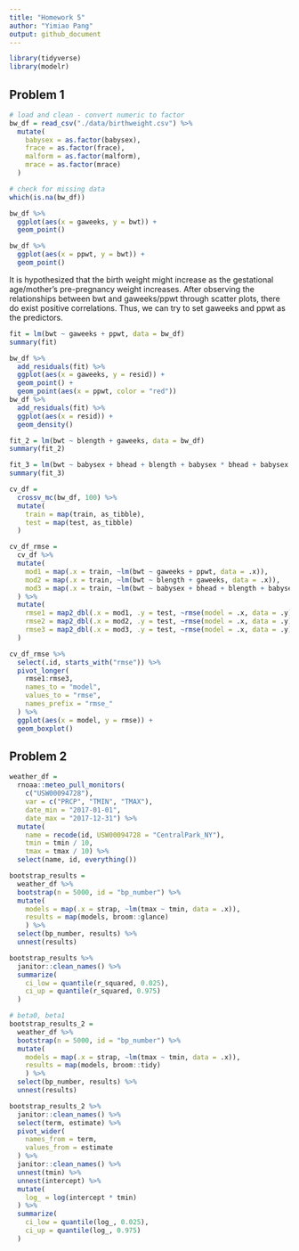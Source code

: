 ```yaml
---
title: "Homework 5"
author: "Yimiao Pang"
output: github_document
---
```


```r
library(tidyverse)
library(modelr)
```

## Problem 1

```r
# load and clean - convert numeric to factor
bw_df = read_csv("./data/birthweight.csv") %>% 
  mutate(
    babysex = as.factor(babysex),
    frace = as.factor(frace),
    malform = as.factor(malform),
    mrace = as.factor(mrace)
  )

# check for missing data
which(is.na(bw_df))
```


```r
bw_df %>% 
  ggplot(aes(x = gaweeks, y = bwt)) +
  geom_point()

bw_df %>% 
  ggplot(aes(x = ppwt, y = bwt)) +
  geom_point()
```

It is hypothesized that the birth weight might increase as the gestational age/mother's pre-pregnancy weight increases. After observing the relationships between bwt and gaweeks/ppwt through scatter plots, there do exist positive correlations. Thus, we can try to set gaweeks and ppwt as the predictors.


```r
fit = lm(bwt ~ gaweeks + ppwt, data = bw_df)
summary(fit)
```

```r
bw_df %>% 
  add_residuals(fit) %>% 
  ggplot(aes(x = gaweeks, y = resid)) +
  geom_point() + 
  geom_point(aes(x = ppwt, color = "red"))
bw_df %>% 
  add_residuals(fit) %>% 
  ggplot(aes(x = resid)) +
  geom_density()
```

```r
fit_2 = lm(bwt ~ blength + gaweeks, data = bw_df)
summary(fit_2)
```

```r
fit_3 = lm(bwt ~ babysex + bhead + blength + babysex * bhead + babysex * blength + bhead * blength + babysex * bhead * blength, data = bw_df)
summary(fit_3)
```

```r
cv_df = 
  crossv_mc(bw_df, 100) %>% 
  mutate(
    train = map(train, as_tibble),
    test = map(test, as_tibble)
  )

cv_df_rmse = 
  cv_df %>% 
  mutate(
    mod1 = map(.x = train, ~lm(bwt ~ gaweeks + ppwt, data = .x)),
    mod2 = map(.x = train, ~lm(bwt ~ blength + gaweeks, data = .x)),
    mod3 = map(.x = train, ~lm(bwt ~ babysex + bhead + blength + babysex * bhead + babysex * blength + bhead * blength + babysex * bhead * blength, data = .x))
  ) %>% 
  mutate(
    rmse1 = map2_dbl(.x = mod1, .y = test, ~rmse(model = .x, data = .y)),
    rmse2 = map2_dbl(.x = mod2, .y = test, ~rmse(model = .x, data = .y)),
    rmse3 = map2_dbl(.x = mod3, .y = test, ~rmse(model = .x, data = .y))
  )

cv_df_rmse %>% 
  select(.id, starts_with("rmse")) %>% 
  pivot_longer(
    rmse1:rmse3,
    names_to = "model",
    values_to = "rmse",
    names_prefix = "rmse_"
  ) %>% 
  ggplot(aes(x = model, y = rmse)) + 
  geom_boxplot()
```



## Problem 2

```r
weather_df = 
  rnoaa::meteo_pull_monitors(
    c("USW00094728"),
    var = c("PRCP", "TMIN", "TMAX"), 
    date_min = "2017-01-01",
    date_max = "2017-12-31") %>%
  mutate(
    name = recode(id, USW00094728 = "CentralPark_NY"),
    tmin = tmin / 10,
    tmax = tmax / 10) %>%
  select(name, id, everything())
```

```r
bootstrap_results = 
  weather_df %>% 
  bootstrap(n = 5000, id = "bp_number") %>% 
  mutate(
    models = map(.x = strap, ~lm(tmax ~ tmin, data = .x)),
    results = map(models, broom::glance)
    ) %>% 
  select(bp_number, results) %>% 
  unnest(results)

bootstrap_results %>% 
  janitor::clean_names() %>% 
  summarize(
    ci_low = quantile(r_squared, 0.025),
    ci_up = quantile(r_squared, 0.975)
  )
```

```r
# beta0, beta1
bootstrap_results_2 = 
  weather_df %>% 
  bootstrap(n = 5000, id = "bp_number") %>% 
  mutate(
    models = map(.x = strap, ~lm(tmax ~ tmin, data = .x)),
    results = map(models, broom::tidy)
    ) %>% 
  select(bp_number, results) %>% 
  unnest(results)

bootstrap_results_2 %>% 
  janitor::clean_names() %>% 
  select(term, estimate) %>% 
  pivot_wider(
    names_from = term,
    values_from = estimate
  ) %>% 
  janitor::clean_names() %>% 
  unnest(tmin) %>% 
  unnest(intercept) %>% 
  mutate(
    log_ = log(intercept * tmin)
  ) %>% 
  summarize(
    ci_low = quantile(log_, 0.025),
    ci_up = quantile(log_, 0.975)
  )
```

